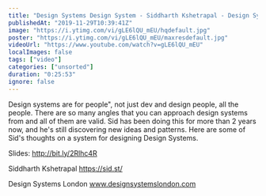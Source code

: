 ```yaml
---
title: "Design Systems Design System - Siddharth Kshetrapal - Design Systems London 2019"
publishedAt: "2019-11-29T10:39:41Z"
image: "https://i.ytimg.com/vi/gLE6lQU_mEU/hqdefault.jpg"
poster: "https://i.ytimg.com/vi/gLE6lQU_mEU/maxresdefault.jpg"
videoUrl: "https://www.youtube.com/watch?v=gLE6lQU_mEU"
localImages: false
tags: ["video"]
categories: ["unsorted"]
duration: "0:25:53"
ignore: false
---
```

Design systems are for people", not just dev and design people, all the people. There are so many angles that you can approach design systems from and all of them are valid. Sid has been doing this for more than 2 years now, and he's still discovering new ideas and patterns. Here are some of Sid's thoughts on a system for designing Design Systems.


Slides: http://bit.ly/2Rlhc4R

Siddharth Kshetrapal
https://sid.st/

Design Systems London 
www.designsystemslondon.com
